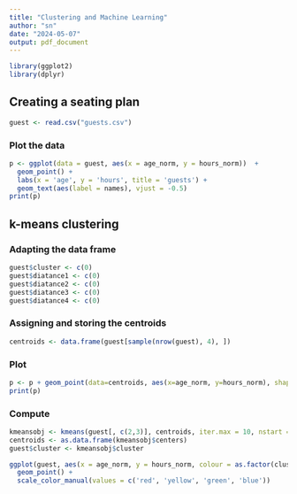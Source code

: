 ```yaml
---
title: "Clustering and Machine Learning"
author: "sn"
date: "2024-05-07"
output: pdf_document
---
```


```r
library(ggplot2)
library(dplyr)
```

## Creating a seating plan

```r
guest <- read.csv("guests.csv")
```

### Plot the data

```r
p <- ggplot(data = guest, aes(x = age_norm, y = hours_norm))  + 
  geom_point() + 
  labs(x = 'age', y = 'hours', title = 'guests') + 
  geom_text(aes(label = names), vjust = -0.5) 
print(p)
```

## k-means clustering

### Adapting the data frame

```r
guest$cluster <- c(0)
guest$diatance1 <- c(0)
guest$diatance2 <- c(0)
guest$diatance3 <- c(0)
guest$diatance4 <- c(0)
```

### Assigning and storing the centroids

```r
centroids <- data.frame(guest[sample(nrow(guest), 4), ])
```

### Plot

```r
p <- p + geom_point(data=centroids, aes(x=age_norm, y=hours_norm), shape=3, size=2, colour="red")
print(p)
```

### Compute

```r
kmeansobj <- kmeans(guest[, c(2,3)], centroids, iter.max = 10, nstart = 4)
centroids <- as.data.frame(kmeansobj$centers)
guest$cluster <- kmeansobj$cluster

ggplot(guest, aes(x = age_norm, y = hours_norm, colour = as.factor(cluster))) +
  geom_point() +
  scale_color_manual(values = c('red', 'yellow', 'green', 'blue'))

```